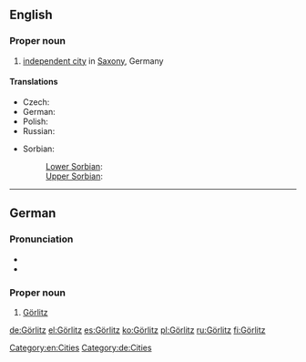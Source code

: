 ==English==
{{wikipedia}}

===Proper noun===
{{en-proper noun}}

# [[independent city]] in [[Saxony]], Germany

====Translations====
{{trans-top|city in Saxony, Germany}}
* Czech: {{t-|cs|Zhořelec|m}}
* German: {{t+|de|Görlitz|n}}
* Polish: {{t+|pl|Zgorzelec|m}}
* Russian: {{t|ru|Гёрлиц|m|tr=Gjórlic|sc=Cyrl}}
{{trans-mid}}
* Sorbian:
*: [[Lower Sorbian]]: {{t|dsb|Zgórjelc|m}}
*: [[Upper Sorbian]]: {{t|hsb|Zhorjelc|m}}
{{trans-bottom}}

[[Category:en:Cities]]

----

==German==
{{wikipedia|lang=de}}

===Pronunciation===
* {{IPA|/ˈɡœʁlɪts/|lang=de}}
* {{audio|De-Görlitz.ogg|audio}}

===Proper noun===
{{head|de|proper noun|g=n}}

# [[#English|Görlitz]]

[[Category:de:Cities]]

[[de:Görlitz]]
[[el:Görlitz]]
[[es:Görlitz]]
[[ko:Görlitz]]
[[pl:Görlitz]]
[[ru:Görlitz]]
[[fi:Görlitz]]